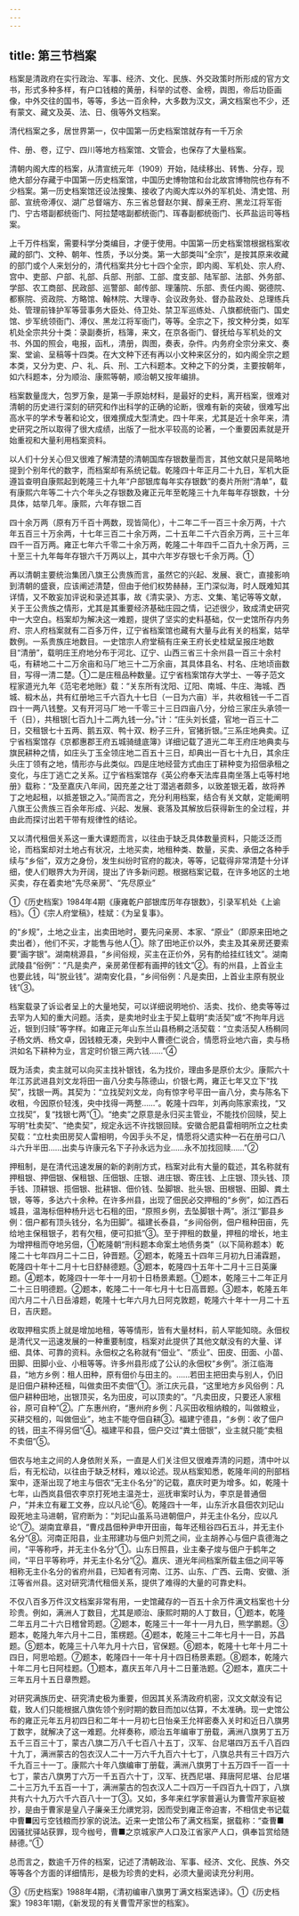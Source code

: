 ```yaml
---
---
---
```

title: 第三节档案
---



档案是清政府在实行政治、军事、经济、文化、民族、外交政策时所形成的官方文书，形式多种多样，有户口钱粮的黄册，科举的试卷、金榜，舆图，帝后功臣画像，中外交往的国书，等等，多达一百余种，大多数为汉文，满文档案也不少，还有蒙文、藏文及英、法、日、俄等外文档案。

清代档案之多，居世界第一，仅中国第一历史档案馆就存有一千万余

件、册、卷，辽宁、四川等地方档案馆、文管会，也保存了大量档案。

清朝内阁大库的档案，从清宣统元年（1909）开始，陆续移出、转售、分存，现绝大部分存藏于中国第一历史档案馆，中国历史博物馆和台北故宫博物院也存有不少档案。第一历史档案馆还设法搜集、接收了内阁大库以外的军机处、清史馆、刑部、宣统帝溥仪、湖广总督端方、东三省总督赵尔巽、醇亲王府、黑龙江将军衙门、宁古塔副都统衙门、阿拉楚喀副都统衙门、珲春副都统衙门、长芦盐运司等档案。

上千万件档案，需要科学分类编目，才便于使用。中国第一历史档案馆根据档案收藏的部门、文种、朝年、性质，予以分类。第一大部类叫“全宗”，是按其原来收藏的部门或个人来划分的，清代档案共分七十四个全宗，即内阁、军机处、宗人府、宫中、吏部、户部、礼部、兵部、刑部、工部、度支部、陆军部、法部、外务部、学部、农工商部、民政部、巡警部、邮传部、理藩院、乐部、责任内阁、弼德院、都察院、资政院、方略馆、翰林院、大理寺、会议政务处、督办盐政处、总理练兵处、管理前锋护军等营事务大臣处、侍卫处、禁卫军巡练处、八旗都统衙门、国史馆、步军统领衙门、溥仪、黑龙江将军衙门，等等。全宗之下，按文种分类，如军机处全宗共分十类：录副奏折，档簿，来文，在京各衙门、督抚给与军机处的文书、外国的照会，电报，函札，清册，舆图，奏表，杂件。内务府全宗分来文、奏案、堂谕、呈稿等十四类。在大文种下还有再以小文种来区分的，如内阁全宗之题本类，又分为吏、户、礼、兵、刑、工六科题本。文种之下的分类，主要按朝年，如六科题本，分为顺治、康熙等朝，顺治朝又按年编排。

档案数量庞大，包罗万象，是第一手原始材料，是最好的史料，离开档案，很难对清朝的历史进行深刻的研究和作出科学的正确的论断，很难有新的突破，很难写出高水平的学术专著和论文，很难撰成大型清史。四十年来，尤其是近十余年来，清史研究之所以取得了很大成绩，出版了一批水平较高的论著，一个重要因素就是开始重视和大量利用档案资料。

以人们十分关心但又很难了解清楚的清朝国库存银数量而言，其他文献只是简略地提到个别年代的数字，而档案却有系统记载。乾隆四十年正月二十九日，军机大臣遵旨查明自康熙起到乾隆三十九年“户部银库每年实存银数”的奏片所附“清单”，载有康熙六年等二十六个年头之存银数及雍正元年至乾隆三十九年每年存银数，十分具体，姑举几年。康熙，六年存银二百

四十余万两（原有万千百十两数，现皆简化），十二年二千一百三十余万两，十六年五百三十万余两，十七年三百二十余万两，二十五年二千六百余万两，三十三年四千一百万两。雍正七年六千零二十余万两，乾隆二十年四千二百九十余万两，三十至三十九年每年存银六千万两以上，其中六年岁存银七千余万两。①

再以清朝主要统治集团八旗王公贵族而言，虽然它的兴起、发展、衰亡，直接影响到清朝的盛衰，应该阐述清楚，但由于他们权势赫赫，王门深似海，时人既难知其详情，又不敢妄加评说和录述其事，故《清实录》、方志、文集、笔记等等文献，关于王公贵族之情形，尤其是其重要经济基础庄园之情，记述很少，致成清史研究中一大空白。档案却为解决这一难题，提供了坚实的史料基础，仅一史馆所存内务府、宗人府档案就有二百多万件，辽宁省档案馆也藏有大量与此有关的档案，姑举数例。一系贵族庄地数目。一史馆宗人府堂稿有庄亲王府长史桂斌呈报庄地数目“清册”，载明庄王府地分布于河北、辽宁、山西三省三十余州县一百三十余村屯，有耕地二十二万余亩和马厂地三十二万余亩，其具体县名、村名、庄地顷亩数目，写得一清二楚。①二是庄租品种数量。辽宁省档案馆存大学士、一等子范文程家道光九年《范宅老地账》载：“关东所有沈阳、辽阳、南城、牛庄、海城、西城、椴木丛，共有红册地三千六百九十七日（一日为六亩）半，共收租钱一千二百四十一两八钱整。又有开河马厂地一千零三十三日四亩八分，分给三家庄头承领一千（日），共租银[七百九]十二两九钱一分。”计：“庄头刘长盛，官地一百三十二日，交租银七十五两、鹅五双、鸭十双、粉子三升，官猪折银。”三系庄地典卖。辽宁省档案馆存《京都惠郡王府五城骑缝底簿》详细记载了道光二年王府庄地典卖与旗民耕种之情，如庄头丁玉全领庄地二百五十三日，却典出一百七十九日，其余庄头庄丁领有之地，情形亦与此类似。四是庄地经营方式由庄丁耕种变为招佃承租之变化，与庄丁逃亡之关系。辽宁省档案馆存《英公府奉天法库县南坐落上屯等村地册》载称：“及至嘉庆八年间，因充差之壮丁潜逃者颇多，以致差银无着，故将养丁之地起租，以抵差银之入。”简而言之，充分利用档案，结合有关文献，定能阐明八旗王公贵族三百余年形成、兴起、发展、衰落及其解放后获得新生的全过程，并由此而探讨出若干带有规律性的结论。

又以清代租佃关系这一重大课题而言，以往由于缺乏具体数量资料，只能泛泛而论，而档案却对土地占有状况，土地买卖，地租种类、数量，买卖、承佃之各种手续与“乡俗”，双方之身份，发生纠纷时官府的裁决，等等，记载得非常清楚十分详细，使人们眼界大为开阔，提出了许多新问题。根据档案记载，在许多地区的土地买卖，存在着卖地“先尽亲房”、“先尽原业”

①《历史档案》1984年4期《康雍乾户部银库历年存银数》，引录军机处《上谕档》。①《宗人府堂稿》，桂斌：《为呈复事》。

的“乡规”，土地之业主，出卖田地时，要先问亲房、本家、“原业”（即原来田地之卖出者），他们不买，才能售与他人①。除了田地正价以外，卖主及其亲房还要索要“画字银”。湖南桃源县，“乡间俗规，买主在正价外，另有酌给挂红钱文”。湖南武陵县“俗例”：“凡是卖产，亲房弟侄都有画押的钱文”②。有的州县，上首业主也要此钱，叫“脱业钱”。湖南安化县，“乡间俗例：凡是卖田，上首业主原有脱业钱”③。

档案载录了诉讼者呈上的大量地契，可以详细说明地价、活卖、找价、绝卖等等过去罕为人知的重大问题。活卖，是卖地时业主于契上载明“卖活契”或“不拘年月远近，银到归赎”等字样。如雍正元年山东兰山县杨榯之活契载：“立卖活契人杨榯同子杨文炳、杨文卓，因钱粮无凑，央到中人曹德仁说合，情愿将业地六亩，卖与杨洪如名下耕种为业，言定时价银三两六钱……”④

既为活卖，卖主就可以向买主找补银钱，名为找价，理由多是原价太少。康熙六十年江苏武进县刘文龙将田一亩八分卖与陈德山，价银七两，雍正七年又立下“找契”，找银一两。其契为：“立找契刘文龙，向有惊字号平田一亩八分，卖与陈名下收租，今因原价轻浅，央中找得一两整……”。乾隆十四年，刘再向陈家索找，“又立找契”，复“找银七两”①。“绝卖”之原意是永归买主管业，不能找价回赎，契上写明“杜卖契”、“绝卖契”，规定永远不许找银回赎。安徽合肥县雷相明所立之杜卖契载：“立杜卖田房契人雷相明，今因手头不足，情愿将父遗实种一石在册弓口八斗六升半田……出卖与许康元名下子孙永远为业……永不加找回赎……”②

押租制，是在清代迅速发展的新的剥削方式，档案对此有大量的载述，其名称就有押租银、押佃银、保租银、压佃银、庄银、进庄银、寄庄钱、上庄银、顶头钱、顶手钱、顶耕银、揽佃银、批耕银、佃价钱、坠脚银、批头银、田根银、田脚、粪土银，等等，多达六十余种。在许多州县，出现了佃民必交押租的“乡例”，如江西石城县，温海标佃种杨升远七石租的田，“原照乡例，去坠脚银十两”。浙江“鄞县乡例：佃户都有顶头钱分，名为田脚”。福建长泰县，“乡间俗例，佃户租种田亩，先给地主保租银子，若有欠租，便可扣抵”③。至于押租的数量，押租的增长，地主为增押租而夺地另佃，①乾隆朝“刑科题本命案土地债务类”（以下简称题本）乾隆二十七年四月二十二日，钟晋题。②题本，乾隆五十四年三月初九日浦霖题，乾隆四十年十二月十七日舒赫德题。③题本，乾隆四十五年十二月十三日英廉题。④题本，乾隆四十一年十一月初十日杨景素题。①题本，乾隆三十二年正月二十三日明德题。②题本，乾隆二十一年七月十七日高晋题。③题本，乾隆五年闰六月二十八日岳濬题，乾隆十七年六月九日阿克敦题，乾隆六十年十一月二十五日，吉庆题。

收取押租实质上就是增加地租，等等情形，皆有大量材料，前人罕能知晓。永佃权是清代又一迅速发展的一种重要制度，档案对此提供了其他文献没有的大量、详细、具体、可靠的资料。永佃权之名称就有“佃业”、“质业”、田皮、田面、小苗、田脚、田脚小业、小租等等。许多州县形成了公认的永佃权“乡例”。浙江临海县，“地方乡例：租人田种，原有佃价与田主的。……若田主把田卖与别人，仍旧是旧佃户耕种还租，叫做卖田不卖佃”①。浙江庆元县，“这里地方乡风俗例：凡佃户耕种田地，出银顶买，名为田皮，可以顶卖的”。“凡卖田皮，只要还人家租谷，原可自种”②。广东惠州府，“惠州府乡例：凡买田收租纳粮的，叫做粮业，买耕交租的，叫做佃业”，地主不能夺佃自耕③。福建宁德县，“乡例：收了佃户的钱，田主不得另佃”④。福建平和县，佃户交过“粪土佃银”，业主就只能“卖租不卖佃”⑤。

佃农与地主之间的人身依附关系，一直是人们关注但又很难弄清的问题，清中叶以后，有无松动，以往由于缺乏材料，难以论述。现从档案知悉，乾隆年间的刑部档案中，逐渐出现了地主与佃农“无主仆名分”的记载，嘉庆时更为增多。如，乾隆十七年，山西岚县佃农李京打死地主温尧士，巡抚审案时认为，李京是普通佃户，“并未立有雇工文券，应以凡论”⑥。乾隆四十一年，山东沂水县佃农刘玘山殴死地主马进朝，官府断为：“刘玘山虽系马进朝佃户，并无主仆名分，应以凡论”⑦。湖南宜章县，“曹戍昌佃种尹申开田亩，每年还租谷四石五斗，并无主仆名分”⑧。河南正阳县，业主邢建功与佃户刘荒之间，业主胡养心与佃户袁德海之间，“平等称呼，并无主仆名分”①。山东日照县，业主秦子焌与佃户于鹤年之间，“平日平等称呼，并无主仆名分”②。嘉庆、道光年间档案所载主佃之间平等相称无主仆名分的省府州县，已知者有河南、江苏、山东、广西、云南、安徽、浙江等省州县。这对研究清代租佃关系，提供了难得的大量的可靠史料。

不仅八百多万件汉文档案非常有用，一史馆藏存的一百五十余万件满文档案也十分珍贵。例如，满洲人丁数目，尤其是顺治、康熙时期的人丁数目，①题本，乾隆二年五月二十六日稽曾筠题。②题本，乾隆三十一年十一月九日，熊学鹏题。③题本，乾隆九年六月十二日，策楞题。④题本，乾隆三十二年七月十一日，苏昌题。⑤题本，乾隆三十八年九月十六日，官保题。⑥题本，乾隆十七年十月二十四日，阿思哈题。⑦题本，乾隆四十一年十月十四日杨景素题。⑧题本，乾隆六十年二月七日阿桂题。①题本，嘉庆五年八月十二日董浩题。②题本，嘉庆二十三年五月十五日章煦题。

对研究满族历史、研究清史极为重要，但因其关系清政府机密，汉文文献没有记载，致人们只能根据八旗佐领个别时期的数目而加以估算，不太准确。现一史馆公布的雍正元年五月初四日和二年十一月初七日怡亲王允祥密奏入关时和近日八旗男丁数字，就解决了这一难题。允祥奏称，顺治五年编审丁册载，满洲八旗男丁五万五千三百三十丁，蒙古八旗二万八千七百八十五丁，汉军、台尼堪四万五千八百四十九丁，满洲蒙古的包衣汉人二十一万六千九百六十七丁，八旗总共有三十四万六千九百三十一丁。康熙六十年八旗编审丁册载，满洲八旗男丁十五万四千一百一十七丁，蒙古八旗男丁六万一千五百六十丁，汉军、抚西尼堪、拜唐阿尼堪、台尼堪二十三万九千五百一十丁，满洲蒙古的包衣汉人二十四万一千四百九十四丁，八旗共有六十九万六千六百八十一丁③。又如，多年来红学家普遍认为曹雪芹家庭被抄，是由于曹家是皇八子廉亲王允禩党羽，因而受到雍正帝迫害，不相信史书记载中曹■因亏空钱粮而抄家的说法。近来一史馆公布了满文档案，据载称：“查曹■因骚扰驿站获罪，现今枷号，曹■之京城家产人口及江省家产人口，俱奉旨赏给随赫德。”①

总而言之，数逾千万件的档案，记述了清朝政治、军事、经济、文化、民族、外交等等各个方面的详细情形，是极为珍贵的史料，必须大量阅读充分利用。

③《历史档案》1988年4期，《清初编审八旗男丁满文档案选译》。①《历史档案》1983年1期，《新发现的有关曹雪芹家世的档案》。